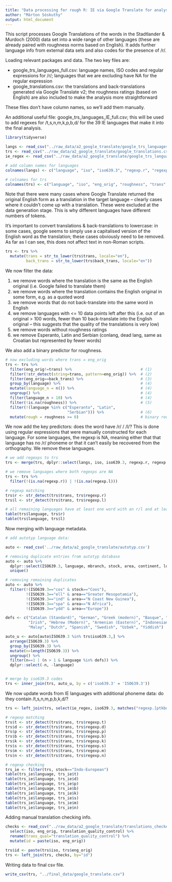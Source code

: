 ```yaml
---
title: "Data processing for rough R: IE via Google Translate for analysis A2"
author: "Márton Sóskuthy"
output: html_document
---
```


This script processes Google Translations of the words in the Stadtlander & Murdoch (2000) data set into a wide range of other languages (these are already paired with roughness norms based on English). It adds further language info from external data sets and also codes for the presence of /r/.

Loading relevant packages and data. The two key files are:

- google_trs_languages_full.csv: language names, ISO codes and regular expressions for /r/; languages that we are excluding have NA for the regular expression
- google_translations.csv: the translations and back-translations generated via Google Translate v2; the roughness ratings (based on English) are also included to make the analysis more straightforward

These files don't have column names, so we'll add them manually.

An additional useful file: google_trs_languages_IE_full.csv; this will be used to add regexes for /t,s,n,m,k,p,b,d/ for the 39 IE languages that make it into the final analysis.

```r
library(tidyverse)

langs <- read_csv("../raw_data/a2_google_translate/google_trs_languages_full.csv", col_names = FALSE)
trs <- read_csv("../raw_data/a2_google_translate/google_translations.csv", col_names = FALSE)
ie_regex <- read_csv("../raw_data/a2_google_translate/google_trs_languages_IE_full.csv")

# add column names for languages
colnames(langs) <- c("language", "iso", "iso639.3", "regexp.r", "regexp.l")

# colnames for trs
colnames(trs) <- c("language", "iso", "eng_orig", "roughness", "trans", "back_trans")
```

Note that there were many cases where Google Translate returned the original English form as a translation in the target language -- clearly cases where it couldn't come up with a translation. These were excluded at the data generation stage. This is why different languages have different numbers of tokens.

It's important to convert translations & back-translations to lowercase: in some cases, google seems to simply use a capitalised version of the English word as the translation; these cases obviously need to be removed. As far as I can see, this does not affect text in non-Roman scripts.


```r
trs <- trs %>%
  mutate(trans = str_to_lower(trs$trans, locale="en"),
         back_trans = str_to_lower(trs$back_trans, locale="en"))
```

We now filter the data:

1) we remove words where the translation is the same as the English original (i.e. Google failed to translate them)
2) we remove words where the translation contains the English original in some form, e.g. as a quoted word
3) we remove words that do not back-translate into the same word in English 
4) we remove languages with <= 10 data points left after this (i.e. out of an original > 100 words, fewer than 10 back-translate into the English original -- this suggests that the quality of the translations is very low)
5) we remove words without roughness ratings
6) we remove Esperanto, Latin and Serbian (conlang, dead lang, same as Croatian but represented by fewer words)

We also add a binary predictor for roughness.

```r
# now excluding words where trans = eng_orig
trs <- trs %>% 
  filter(eng_orig!=trans) %>%                              # (1)
  filter(!str_detect(string=trans, pattern=eng_orig)) %>%  # (2)
  filter(eng_orig==back_trans) %>%                         # (3)
  group_by(language) %>%                                   # (4)
  mutate(language_n = n()) %>%                             # (4)
  ungroup() %>%                                            # (4)
  filter(language_n > 10) %>%                              # (4)
  filter(!is.na(roughness)) %>%                            # (5)
  filter(!(language %in% c("Esperanto", "Latin", 
                           "Serbian"))) %>%                # (6)
  mutate(rough = roughness >= 0)                           # binary roughness predictor
```

We now add the key predictors: does the word have /r/ / /l/? This is done using regular expressions that were manually constructed for each language. For some languages, the regexp is NA, meaning either that that language has no /r/ phoneme or that it can't easily be recovered from the orthography. We remove these languages.

```r
# we add regexps to trs
trs <- merge(trs, dplyr::select(langs, iso, iso639.3, regexp.r, regexp.l), by="iso")

# we remove languages where both regexps are NA
trs <- trs %>%
  filter(!(is.na(regexp.r)) | !(is.na(regexp.l)))

# regexp matching
trs$r <- str_detect(trs$trans, trs$regexp.r)
trs$l <- str_detect(trs$trans, trs$regexp.l)

# all remaining languages have at least one word with an r/l and at least one word without an r/l
table(trs$language, trs$r)
table(trs$language, trs$l)
```

Now merging with language metadata.

```r
# add autotyp language data:

auto <- read_csv('../raw_data/a2_google_translate/autotyp.csv')

# removing duplicate entries from autotyp database
auto <- auto %>%
  dplyr::select(ISO639.3, language, mbranch, stock, area, continent, longitude, latitude) %>%
  unique()

# removing remaining duplicates
auto <- auto %>%
  filter(!(ISO639.3=="cos" & stock=="Coos"),
         !(ISO639.3=="ell" & area=="Greater Mesopotamia"),
         !(ISO639.3=="ind" & area=="N Coast New Guinea"),
         !(ISO639.3=="spa" & area=="N Africa"),
         !(ISO639.3=="ydd" & area=="Europe"))

defs <- c("Catalan (Standard)", "German", "Greek (modern)", "Basque", "French (colloquial)",
          "Irish", "Hebrew (Modern)", "Armenian (Eastern)", "Indonesian", "Italian", 
          "Malay", "Dutch", "Spanish", "Swedish", "Uzbek", "Yiddish")

auto_u <- auto[auto$ISO639.3 %in% trs$iso639.3,] %>%
  arrange(ISO639.3) %>%
  group_by(ISO639.3) %>%
  mutate(n=length(ISO639.3)) %>%
  ungroup() %>%
  filter(n==1 | (n > 1 & language %in% defs)) %>%
  dplyr::select(-n, -language)


# merge by iso639.3 codes
trs <- inner_join(trs, auto_u, by = c('iso639.3' = 'ISO639.3'))
```

We now update words from IE languages with additional phoneme data: do they contain /t,s,n,m,p,b,k,d/?

```r
trs <- left_join(trs, select(ie_regex, iso639.3, matches("regexp.[ptkbdmns]")), by="iso639.3")

# regexp matching
trs$t <- str_detect(trs$trans, trs$regexp.t)
trs$d <- str_detect(trs$trans, trs$regexp.d)
trs$p <- str_detect(trs$trans, trs$regexp.p)
trs$b <- str_detect(trs$trans, trs$regexp.b)
trs$k <- str_detect(trs$trans, trs$regexp.k)
trs$s <- str_detect(trs$trans, trs$regexp.s)
trs$m <- str_detect(trs$trans, trs$regexp.m)
trs$n <- str_detect(trs$trans, trs$regexp.n)

# regexp checking
trs_ie <- filter(trs, stock=="Indo-European")
table(trs_ie$language, trs_ie$t)
table(trs_ie$language, trs_ie$d)
table(trs_ie$language, trs_ie$p)
table(trs_ie$language, trs_ie$b)
table(trs_ie$language, trs_ie$k)
table(trs_ie$language, trs_ie$s)
table(trs_ie$language, trs_ie$m)
table(trs_ie$language, trs_ie$n)
```

Adding manual translation checking info.

```r
checks <- read_csv("../raw_data/a2_google_translate/translations_checked.csv") %>%
  select(iso, eng_orig, translation_quality_control) %>%
  rename(trans_qual="translation_quality_control") %>%
  mutate(id = paste(iso, eng_orig))

trs$id <- paste(trs$iso, trs$eng_orig)
trs <- left_join(trs, checks, by="id")
```

Writing data to final csv file.

```r
write_csv(trs, "../final_data/google_translate.csv")
```
